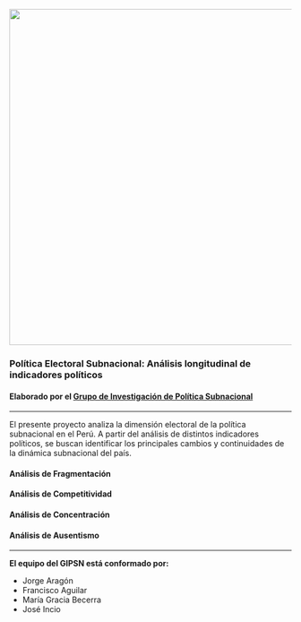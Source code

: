 <img src="https://github.com/mgbecerra/ProyectoGIPSN/raw/master/banner-GIPS.png" width="600">

### Política Electoral Subnacional: Análisis longitudinal de indicadores políticos

#### Elaborado por el [Grupo de Investigación de Política Subnacional](#team)

-----

El presente proyecto analiza la dimensión electoral de la política subnacional en el Perú. A partir del análisis de distintos indicadores políticos, se buscan identificar los principales cambios y continuidades de la dinámica subnacional del país. 

#### Análisis de Fragmentación

#### Análisis de Competitividad

#### Análisis de Concentración

#### Análisis de Ausentismo

------

<a id='team'></a>

**El equipo del GIPSN está conformado por:**

* Jorge Aragón
* Francisco Aguilar
* María Gracia Becerra
* José Incio 

